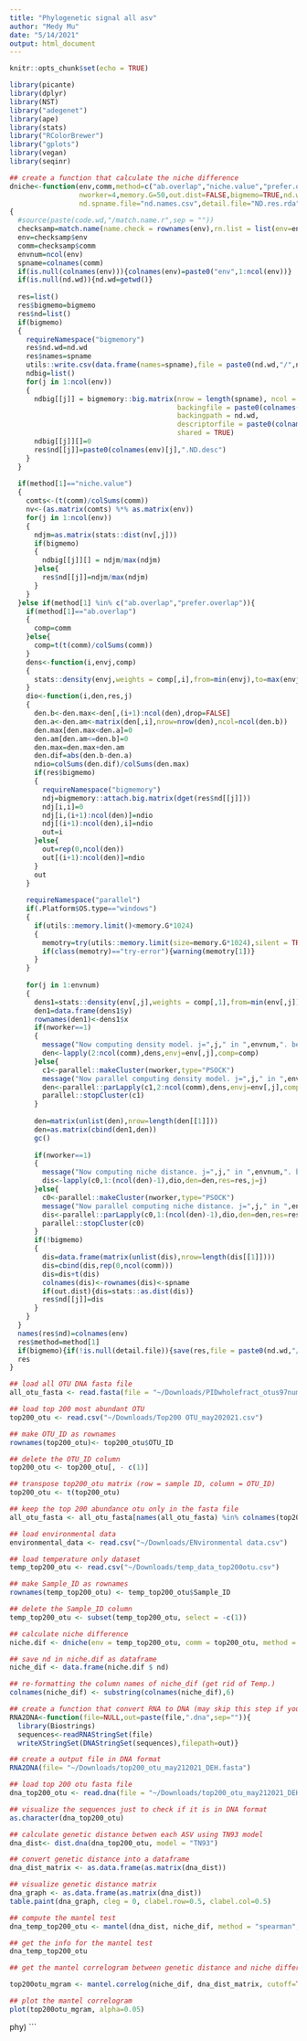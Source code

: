 ```yaml
---
title: "Phylogenetic signal all asv"
author: "Medy Mu"
date: "5/14/2021"
output: html_document
---
```


```r
knitr::opts_chunk$set(echo = TRUE)
```


```r
library(picante)
library(dplyr)
library(NST)
library("adegenet")
library(ape)
library(stats)
library("RColorBrewer")
library("gplots")
library(vegan)
library(seqinr)
```

```r
## create a function that calculate the niche difference
dniche<-function(env,comm,method=c("ab.overlap","niche.value","prefer.overlap"),
                 nworker=4,memory.G=50,out.dist=FALSE,bigmemo=TRUE,nd.wd=getwd(),
                 nd.spname.file="nd.names.csv",detail.file="ND.res.rda")
{
  #source(paste(code.wd,"/match.name.r",sep = ""))
  checksamp=match.name(name.check = rownames(env),rn.list = list(env=env,comm=comm))
  env=checksamp$env
  comm=checksamp$comm
  envnum=ncol(env)
  spname=colnames(comm)
  if(is.null(colnames(env))){colnames(env)=paste0("env",1:ncol(env))}
  if(is.null(nd.wd)){nd.wd=getwd()}
  
  res=list()
  res$bigmemo=bigmemo
  res$nd=list()
  if(bigmemo)
  {
    requireNamespace("bigmemory")
    res$nd.wd=nd.wd
    res$names=spname
    utils::write.csv(data.frame(names=spname),file = paste0(nd.wd,"/",nd.spname.file))
    ndbig=list()
    for(j in 1:ncol(env))
    {
      ndbig[[j]] = bigmemory::big.matrix(nrow = length(spname), ncol = length(spname), type = "double",
                                         backingfile = paste0(colnames(env)[j],".ND.bin"),
                                         backingpath = nd.wd,
                                         descriptorfile = paste0(colnames(env)[j],".ND.desc"),
                                         shared = TRUE)
      ndbig[[j]][]=0
      res$nd[[j]]=paste0(colnames(env)[j],".ND.desc")
    }
  }
  
  if(method[1]=="niche.value")
  {
    comts<-(t(comm)/colSums(comm))
    nv<-(as.matrix(comts) %*% as.matrix(env))
    for(j in 1:ncol(env))
    {
      ndjm=as.matrix(stats::dist(nv[,j]))
      if(bigmemo)
      {
        ndbig[[j]][] = ndjm/max(ndjm)
      }else{
        res$nd[[j]]=ndjm/max(ndjm)
      }
    }
  }else if(method[1] %in% c("ab.overlap","prefer.overlap")){
    if(method[1]=="ab.overlap")
    {
      comp=comm
    }else{
      comp=t(t(comm)/colSums(comm))
    }
    dens<-function(i,envj,comp)
    {
      stats::density(envj,weights = comp[,i],from=min(envj),to=max(envj))$y
    }
    dio<-function(i,den,res,j)
    {
      den.b<-den.max<-den[,(i+1):ncol(den),drop=FALSE]
      den.a<-den.am<-matrix(den[,i],nrow=nrow(den),ncol=ncol(den.b))
      den.max[den.max<den.a]=0
      den.am[den.am<=den.b]=0
      den.max=den.max+den.am
      den.dif=abs(den.b-den.a)
      ndio=colSums(den.dif)/colSums(den.max)
      if(res$bigmemo)
      {
        requireNamespace("bigmemory")
        ndj=bigmemory::attach.big.matrix(dget(res$nd[[j]]))
        ndj[i,i]=0
        ndj[i,(i+1):ncol(den)]=ndio
        ndj[(i+1):ncol(den),i]=ndio
        out=i
      }else{
        out=rep(0,ncol(den))
        out[(i+1):ncol(den)]=ndio
      }
      out
    }
    
    requireNamespace("parallel")
    if(.Platform$OS.type=="windows")
    {
      if(utils::memory.limit()<memory.G*1024)
      {
        memotry=try(utils::memory.limit(size=memory.G*1024),silent = TRUE)
        if(class(memotry)=="try-error"){warning(memotry[1])}
      }
    }
    
    for(j in 1:envnum)
    {
      dens1=stats::density(env[,j],weights = comp[,1],from=min(env[,j]),to=max(env[,j]))
      den1=data.frame(dens1$y)
      rownames(den1)<-dens1$x
      if(nworker==1)
      {
        message("Now computing density model. j=",j," in ",envnum,". begin at ", date(),". Please wait...")
        den<-lapply(2:ncol(comm),dens,envj=env[,j],comp=comp)
      }else{
        c1<-parallel::makeCluster(nworker,type="PSOCK")
        message("Now parallel computing density model. j=",j," in ",envnum,". begin at ", date(),". Please wait...")
        den<-parallel::parLapply(c1,2:ncol(comm),dens,envj=env[,j],comp=comp)
        parallel::stopCluster(c1)
      }
      
      den=matrix(unlist(den),nrow=length(den[[1]]))
      den=as.matrix(cbind(den1,den))
      gc()
      
      if(nworker==1)
      {
        message("Now computing niche distance. j=",j," in ",envnum,". begin at ", date(),". Please wait...")
        dis<-lapply(c0,1:(ncol(den)-1),dio,den=den,res=res,j=j)
      }else{
        c0<-parallel::makeCluster(nworker,type="PSOCK")
        message("Now parallel computing niche distance. j=",j," in ",envnum,". begin at ", date(),". Please wait...")
        dis<-parallel::parLapply(c0,1:(ncol(den)-1),dio,den=den,res=res,j=j)
        parallel::stopCluster(c0)
      }
      if(!bigmemo)
      {
        dis=data.frame(matrix(unlist(dis),nrow=length(dis[[1]])))
        dis=cbind(dis,rep(0,ncol(comm)))
        dis=dis+t(dis)
        colnames(dis)<-rownames(dis)<-spname
        if(out.dist){dis=stats::as.dist(dis)}
        res$nd[[j]]=dis
      }
    }
  }
  names(res$nd)=colnames(env)
  res$method=method[1]
  if(bigmemo){if(!is.null(detail.file)){save(res,file = paste0(nd.wd,"/",detail.file))}}
  res
}
```


```r
## load all OTU DNA fasta file
all_otu_fasta <- read.fasta(file = "~/Downloads/PIDwholefract_otus97num.fasta")
```

```r
## load top 200 most abundant OTU
top200_otu <- read.csv("~/Downloads/Top200 OTU_may202021.csv")

## make OTU_ID as rownames
rownames(top200_otu)<- top200_otu$OTU_ID 
```

```r
## delete the OTU_ID column
top200_otu <- top200_otu[, - c(1)]
```

```r
## transpose top200_otu matrix (row = sample ID, column = OTU_ID)
top200_otu <- t(top200_otu)
```

```r
## keep the top 200 abundance otu only in the fasta file
all_otu_fasta <- all_otu_fasta[names(all_otu_fasta) %in% colnames(top200_otu)]
```

```r
## load environmental data
environmental_data <- read.csv("~/Downloads/ENvironmental data.csv")
```

```r
## load temperature only dataset
temp_top200_otu <- read.csv("~/Downloads/temp_data_top200otu.csv")

## make Sample_ID as rownames
rownames(temp_top200_otu) <- temp_top200_otu$Sample_ID
```

```r
## delete the Sample_ID column
temp_top200_otu <- subset(temp_top200_otu, select = -c(1))
```

```r
## calculate niche difference
niche.dif <- dniche(env = temp_top200_otu, comm = top200_otu, method = "niche.value",nworker = 1,out.dist=FALSE,bigmemo=FALSE,nd.wd = NULL)
```


```r
## save nd in niche.dif as dataframe
niche_dif <- data.frame(niche.dif $ nd)
```

```r
## re-formatting the column names of niche_dif (get rid of Temp.)
colnames(niche_dif) <- substring(colnames(niche_dif),6)
```

```r
## create a function that convert RNA to DNA (may skip this step if your dataset is already in DNA format)
RNA2DNA<-function(file=NULL,out=paste(file,".dna",sep="")){
  library(Biostrings)
  sequences<-readRNAStringSet(file)
  writeXStringSet(DNAStringSet(sequences),filepath=out)}

```

```r
## create a output file in DNA format
RNA2DNA(file= "~/Downloads/top200_otu_may212021_DEH.fasta")
```

```r
## load top 200 otu fasta file
dna_top200_otu <- read.dna(file = "~/Downloads/top200_otu_may212021_DEH.fasta", format = "fasta")
```

```r
## visualize the sequences just to check if it is in DNA format
as.character(dna_top200_otu)
```

```r
## calculate genetic distance betwen each ASV using TN93 model
dna_dist<- dist.dna(dna_top200_otu, model = "TN93")
```

```r
## convert genetic distance into a dataframe
dna_dist_matrix <- as.data.frame(as.matrix(dna_dist))
```

```r
## visualize genetic distance matrix
dna_graph <- as.data.frame(as.matrix(dna_dist))
table.paint(dna_graph, cleg = 0, clabel.row=0.5, clabel.col=0.5)
```

```r
## compute the mantel test 
dna_temp_top200_otu <- mantel(dna_dist, niche_dif, method = "spearman", permutations = 9999, na.rm = TRUE)
```

```r
## get the info for the mantel test
dna_temp_top200_otu
```

```r
## get the mantel correlogram between genetic distance and niche difference in top 200 otu

top200otu_mgram <- mantel.correlog(niche_dif, dna_dist_matrix, cutoff=TRUE, nperm=999, mult="holm")
```

```r
## plot the mantel correlogram
plot(top200otu_mgram, alpha=0.05)
```

 phy)
```

